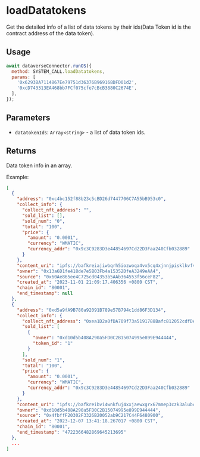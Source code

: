 # loadDatatokens

Get the detailed info of a list of data tokens by their ids(Data Token id is the contract address of the data token).

## Usage

```js
await dataverseConnector.runOS({
  method: SYSTEM_CALL.loadDatatokens,
  params: [
    '0x6293BA7114867Ee79751d36376B969168DFD01d2',
    '0xcD743313EA468bb7FCf075cfe7cBcB3880C2674E',
  ],
});
```

## Parameters

- `datatokenIds`: `Array<string>` - a list of data token ids.

## Returns

Data token info in an array.

Example:

```json
[
  {
    "address": "0xc4bc152f88b23c5cBD26d7447706C7A55bB953c0",
    "collect_info": {
      "collect_nft_address": "",
      "sold_list": [],
      "sold_num": "0",
      "total": "100",
      "price": {
        "amount": "0.0001",
        "currency": "WMATIC",
        "currency_addr": "0x9c3C9283D3e44854697Cd22D3Faa240Cfb032889"
      }
    },
    "content_uri": "ipfs://bafkreiajiwbqrh5iozwoqa4vx5cq4xjnnjpisklkvfv6jkfofkcpluswbe",
    "owner": "0x13a6D1fe418de7e5B03Fb4a15352DfeA3249eAA4",
    "source": "0x60Ae865ee4C725cd04353b5AAb364553f56ceF82",
    "created_at": "2023-11-01 21:09:17.406356 +0800 CST",
    "chain_id": "80001",
    "end_timestamp": null
  },
  {
    "address": "0xd5a9fA9B780a92091B789e57B794c1dd86F3D134",
    "collect_info": {
      "collect_nft_address": "0xea1D2a0fDA709f73a5191788Bafc812052cdfDA8",
      "sold_list": [
        {
          "owner": "0xd10d5b408A290a5FD0C2B15074995e899E944444",
          "token_id": "1"
        }
      ],
      "sold_num": "1",
      "total": "100",
      "price": {
        "amount": "0.0001",
        "currency": "WMATIC",
        "currency_addr": "0x9c3C9283D3e44854697Cd22D3Faa240Cfb032889"
      }
    },
    "content_uri": "ipfs://bafkreibvi4wnkfuj4xxjaewxgrx67mmep3czk3alubc32ihpsiltb45tbe",
    "owner": "0xd10d5b408A290a5FD0C2B15074995e899E944444",
    "source": "0x4fbffF20302F3326B20052ab9C217C44F6480900",
    "created_at": "2023-12-07 13:41:18.267017 +0800 CST",
    "chain_id": "80001",
    "end_timestamp": "4722366482869645213695"
  },
  ...
]
```
